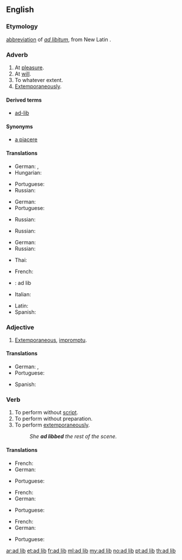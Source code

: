 {{also|ad-lib}}
==English==
{{Wikipedia|ad libitum}}
===Etymology===
[[abbreviation]] of ''[[ad libitum]]'', from New Latin {{term|ad|lang=la}} {{term|libitum|lang=la}}.

===Adverb===
{{en-adv|head=[[ad]] [[lib]]}}

# At [[pleasure]].
# At [[will]].
# To whatever extent.
# [[extemporaneously|Extemporaneously]].

====Derived terms====
* [[ad-lib]]

====Synonyms====
* [[a piacere]]

====Translations====
{{trans-top|at pleasure}}
* German: {{t+|de|beliebig}}, {{t+|de|nach}} {{t+|de|Herzenslust|m}}
* Hungarian: {{t|hu|tetszés szerint}}
{{trans-mid}}
* Portuguese: {{t+|pt|à vontade}}
* Russian: {{t|ru|как уго́дно}}
{{trans-bottom}}

{{trans-top|at will}}
* German: {{t+|de|beliebig}}
* Portuguese: {{t+|pt|à vontade}}
{{trans-mid}}
* Russian: {{t|ru|[[по]] [[желание|жела́нию]]}}
{{trans-bottom}}

{{trans-top|to whatever extent}}
* Russian: {{t|ru|ско́лько уго́дно}}
{{trans-mid}}
{{trans-bottom}}

{{trans-top|extemporaneously}}
* German: {{t|de|improvisiert}}
* Russian: {{t+|ru|экспромт|alt=экспро́мтом}}
{{trans-mid}}
* Thai: {{t|th|พูดกลอนสด|tr=pôot glon sòt}}
{{trans-bottom}}

{{checktrans-top}}
* French: {{t-check|fr|à discrétion}}
* {{ttbc|ia}}: ad lib
* Italian: {{t-check|it|a volontà}}
{{trans-mid}}
* Latin: {{t-check|la|ad libitum}}
* Spanish: {{t-check|es|a voluntad}}
{{trans-bottom}}

===Adjective===
{{en-adj}}

# [[extemporaneous|Extemporaneous]], [[impromptu]].

====Translations====
{{trans-top|extemporaneous}}
* German: {{t|de|improvisiert}}, {{t|de|unvorbereitet}}
* Portuguese: {{t+|pt|improvisado}}
{{trans-mid}}
* Spanish: {{t+|es|improvisado}}
{{trans-bottom}}

===Verb===
{{en-verb|ad libb}}

# To perform without [[script]].
# To perform without preparation.
# To perform [[extemporaneously]].
#: ''She '''ad libbed''' the rest of the scene.''

====Translations====
{{trans-top|to perform without script}}
* French: {{t+|fr|improviser}}
* German: {{t+|de|improvisieren}}
{{trans-mid}}
* Portuguese: {{t+|pt|improvisar}}
{{trans-bottom}}

{{trans-top|to perform without preparation}}
* French: {{t+|fr|improviser}}
* German: {{t+|de|improvisieren}}
{{trans-mid}}
* Portuguese: {{t+|pt|improvisar}}
{{trans-bottom}}

{{trans-top|to perform extemporaneously}}
* French: {{t+|fr|improviser}}
* German: {{t+|de|improvisieren}}
{{trans-mid}}
* Portuguese: {{t+|pt|improvisar}}
{{trans-bottom}}

[[ar:ad lib]]
[[et:ad lib]]
[[fr:ad lib]]
[[ml:ad lib]]
[[my:ad lib]]
[[no:ad lib]]
[[pt:ad lib]]
[[th:ad lib]]